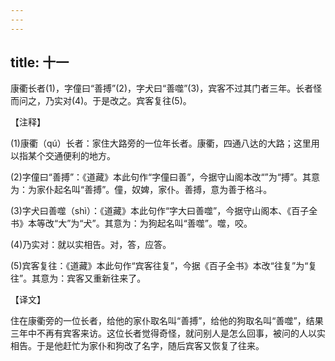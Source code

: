 ```yaml
---
---
---
```

title: 十一
---



康衢长者(1)，字僮曰“善搏”(2)，字犬曰“善噬”(3)，宾客不过其门者三年。长者怪而问之，乃实对(4)。于是改之。宾客复往(5)。

【注释】

(1)康衢（qú）长者：家住大路旁的一位年长者。康衢，四通八达的大路；这里用以指某个交通便利的地方。

(2)字僮曰“善搏”：《道藏》本此句作“字僮曰善”，今据守山阁本改“”为“搏”。其意为：为家仆起名叫“善搏”。僮，奴婢，家仆。善搏，意为善于格斗。

(3)字犬曰善噬（shì）：《道藏》本此句作“字大曰善噬”，今据守山阁本、《百子全书》本等改“大”为“犬”。其意为：为狗起名叫“善噬”。噬，咬。

(4)乃实对：就以实相告。对，答，应答。

(5)宾客复往：《道藏》本此句作“宾客往复”，今据《百子全书》本改“往复”为“复往”。其意为：宾客又重新往来了。

【译文】

住在康衢旁的一位长者，给他的家仆取名叫“善搏”，给他的狗取名叫“善噬”，结果三年中不再有宾客来访。这位长者觉得奇怪，就问别人是怎么回事，被问的人以实相告。于是他赶忙为家仆和狗改了名字，随后宾客又恢复了往来。